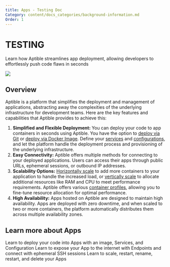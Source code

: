 ```yaml
---
title: Apps - Testing Doc
Category: content/docs_categories/background-information.md
Order: 1
---
```


<CLI />


# TESTING
Learn how Aptible streamlines app deployment, allowing developers to effortlessly push code flaws in seconds

![](/images/apps.png)

## Overview

Aptible is a platform that simplifies the deployment and management of applications, abstracting away the complexities of the underlying infrastructure for development teams. Here are the key features and capabilities that Aptible provides to achieve this:

1. **Simplified and Flexible Deployment:** You can deploy your code to app containers in seconds using Aptible. You have the option to [deploy via Git](/docs/dockerfile-deploy) or [deploy via Docker Image](/docs/direct-docker-image-deploy). Define your [services](/docs/services) and [configurations](/docs/configuration), and let the platform handle the deployment process and provisioning of the underlying infrastructure.
2. **Easy Connectivity:** Aptible offers multiple methods for connecting to your deployed applications. Users can access their apps through public URLs, ephemeral sessions, or outbound IP addresses.
3. **Scalability Options:** [Horizontally scale](/docs/app-scaling#horizontal-scaling) to add more containers to your application to handle the increased load, or [vertically scale](/docs/app-scaling#vertical-scaling) to allocate additional resources like RAM and CPU to meet performance requirements. Aptible offers various [container profiles](/docs/container-profiles), allowing you to fine-tune resource allocation for optimal performance.
4. **High Availability:** Apps hosted on Aptible are designed to maintain high availability. Apps are deployed with zero downtime, and when scaled to two or more containers, the platform automatically distributes them across multiple availability zones.

## Learn more about Apps

<CardGroup cols={3}>
  <Card title="Deploying Apps" icon="book" iconType="duotone">
  Learn to deploy your code into Apps with an image, Services, and Configuration
  </Card>
  <Card title="Connecting to Apps" icon="book" iconType="duotone" >
    Learn to expose your App to the internet with Endpoints and connect with ephemeral SSH sessions
  </Card>
  <Card title="Managing Apps" icon="book" iconType="duotone">
      Learn to scale, restart, rename, restart, and delete your Apps
  </Card>
</CardGroup>
